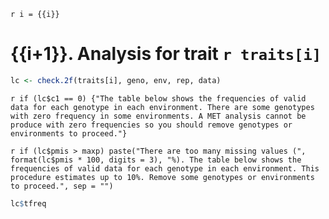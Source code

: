 `r i = {{i}}`

# {{i+1}}. Analysis for trait `r traits[i]`

```r
lc <- check.2f(traits[i], geno, env, rep, data)
```

`r if (lc$c1 == 0) {"The table below shows the frequencies of valid data for each genotype in each environment. There are some genotypes with zero frequency in some environments. A MET analysis cannot be produce with zero frequencies so you should remove genotypes or environments to proceed."}`

`r if (lc$pmis > maxp) paste("There are too many missing values (", format(lc$pmis * 100, digits = 3), "%). The table below shows the frequencies of valid data for each genotype in each environment. This procedure estimates up to 10%. Remove some genotypes or environments to proceed.", sep = "")`

```r
lc$tfreq
```

